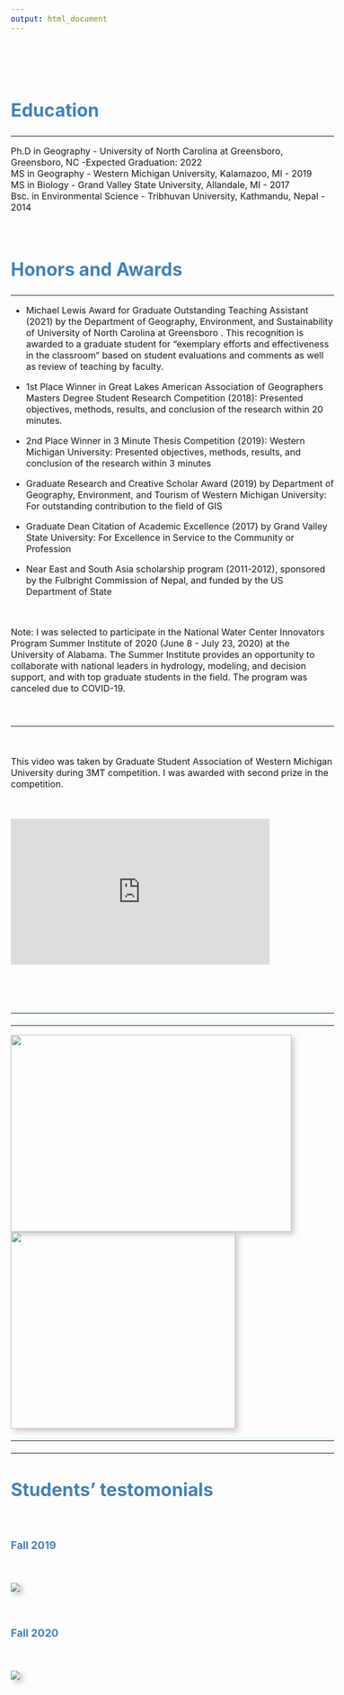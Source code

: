 ```yaml
---
output: html_document
---
```


<br>


\


<style type="text/css">
body {
  font-size: 12pt;
}

h1, h2, h3{
  color: #4682B4;
}

#TOC {
  margin: 25px 0px 20px 0px;
}

hr {
  border-top: 5px solid #F0F8FF;
}

.clearfix {
  overflow: auto;
}

img {
  margin-right: 20px;
  box-shadow: 5px 5px 10px #ccc;
}

</style>



# Education

---


Ph.D in Geography - University of North Carolina at Greensboro, Greensboro, NC -Expected Graduation: 2022 <br>
MS in Geography - Western Michigan University, Kalamazoo, MI - 2019 <br>
MS in Biology - Grand Valley State University, Allandale, MI - 2017 <br>
Bsc. in Environmental Science - Tribhuvan University, Kathmandu, Nepal - 2014



\


# Honors and Awards

---

* Michael Lewis Award for Graduate Outstanding Teaching Assistant (2021) by the Department of Geography, Environment, and Sustainability of University of North Carolina at Greensboro . This recognition is awarded to a graduate student for "exemplary efforts and effectiveness in the classroom" based on student evaluations and comments as well as review of teaching by faculty.

* 1st Place Winner in Great Lakes American Association of Geographers Masters Degree Student Research Competition (2018): Presented objectives, methods, results, and conclusion of the research within 20 minutes.

* 2nd Place Winner in 3 Minute Thesis Competition (2019): Western Michigan University: Presented objectives, methods, results, and conclusion of the research within 3 minutes

* Graduate Research and Creative Scholar Award (2019) by Department of Geography, Environment, and Tourism of Western Michigan University: For outstanding contribution to the field of GIS 

* Graduate Dean Citation of Academic Excellence (2017) by Grand Valley State University: For Excellence in Service to the Community or Profession
  
* Near East and South Asia scholarship program (2011-2012), sponsored by the Fulbright Commission of Nepal, and funded by the US Department of State

\


Note: I was selected to participate in the National Water Center Innovators Program Summer Institute of 2020 (June 8 - July 23, 2020) at the University of Alabama. The Summer Institute provides an opportunity to collaborate with national leaders in hydrology, modeling, and decision support, and with top graduate students in the field. The program was canceled due to COVID-19.

\
   
---

\


This video was taken by Graduate Student Association of Western Michigan University during 3MT competition. I was awarded with second prize in the competition. 

\


<style type="text/css">
.responsive {
  width: 100%;
  height: 0;
  padding-bottom: 56.25%;
  position: relative;

}
.responsive iframe {
  position: absolute;
  width: 80%;
  height: 80%;
}

</style>

<div class="responsive">
   <iframe width="400" height="300" src="https://www.youtube.com/embed/eomfFC7JtsQ" frameborder="0" allowfullscreen></iframe>  
   Click play button to watch the video
</div>

---

---


<img src="images/dean.jpg" width="500" height="350"/> <img src="images/wmuaward.jpg" width="400" height="350"/>

---

---

# Students' testomonials

\

### Fall 2019

\

![](images/eval1.PNG)

\

### Fall 2020

\

![](images/eval2.PNG)







